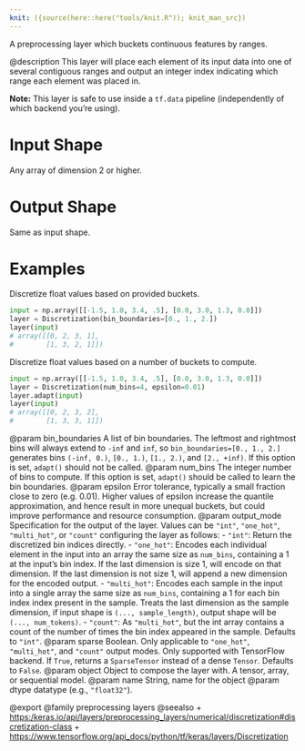 ```yaml
---
knit: ({source(here::here("tools/knit.R")); knit_man_src})
---
```

A preprocessing layer which buckets continuous features by ranges.

@description
This layer will place each element of its input data into one of several
contiguous ranges and output an integer index indicating which range each
element was placed in.

**Note:** This layer is safe to use inside a `tf.data` pipeline
(independently of which backend you're using).

# Input Shape
Any array of dimension 2 or higher.

# Output Shape
Same as input shape.

# Examples
Discretize float values based on provided buckets.
```python
input = np.array([[-1.5, 1.0, 3.4, .5], [0.0, 3.0, 1.3, 0.0]])
layer = Discretization(bin_boundaries=[0., 1., 2.])
layer(input)
# array([[0, 2, 3, 1],
#        [1, 3, 2, 1]])
```

Discretize float values based on a number of buckets to compute.
```python
input = np.array([[-1.5, 1.0, 3.4, .5], [0.0, 3.0, 1.3, 0.0]])
layer = Discretization(num_bins=4, epsilon=0.01)
layer.adapt(input)
layer(input)
# array([[0, 2, 3, 2],
#        [1, 3, 3, 1]])
```

@param bin_boundaries A list of bin boundaries.
    The leftmost and rightmost bins
    will always extend to `-inf` and `inf`,
    so `bin_boundaries=[0., 1., 2.]`
    generates bins `(-inf, 0.)`, `[0., 1.)`, `[1., 2.)`,
    and `[2., +inf)`.
    If this option is set, `adapt()` should not be called.
@param num_bins The integer number of bins to compute.
    If this option is set,
    `adapt()` should be called to learn the bin boundaries.
@param epsilon Error tolerance, typically a small fraction
    close to zero (e.g. 0.01). Higher values of epsilon increase
    the quantile approximation, and hence result in more
    unequal buckets, but could improve performance
    and resource consumption.
@param output_mode Specification for the output of the layer.
    Values can be `"int"`, `"one_hot"`, `"multi_hot"`, or
    `"count"` configuring the layer as follows:
    - `"int"`: Return the discretized bin indices directly.
    - `"one_hot"`: Encodes each individual element in the
        input into an array the same size as `num_bins`,
        containing a 1 at the input's bin
        index. If the last dimension is size 1, will encode on that
        dimension.  If the last dimension is not size 1,
        will append a new dimension for the encoded output.
    - `"multi_hot"`: Encodes each sample in the input into a
        single array the same size as `num_bins`,
        containing a 1 for each bin index
        index present in the sample.
        Treats the last dimension as the sample
        dimension, if input shape is `(..., sample_length)`,
        output shape will be `(..., num_tokens)`.
    - `"count"`: As `"multi_hot"`, but the int array contains
        a count of the number of times the bin index appeared
        in the sample.
    Defaults to `"int"`.
@param sparse Boolean. Only applicable to `"one_hot"`, `"multi_hot"`,
    and `"count"` output modes. Only supported with TensorFlow
    backend. If `True`, returns a `SparseTensor` instead of
    a dense `Tensor`. Defaults to `False`.
@param object Object to compose the layer with. A tensor, array, or sequential model.
@param name String, name for the object
@param dtype datatype (e.g., `"float32"`).

@export
@family preprocessing layers
@seealso
+ <https:/keras.io/api/layers/preprocessing_layers/numerical/discretization#discretization-class>
+ <https://www.tensorflow.org/api_docs/python/tf/keras/layers/Discretization>
